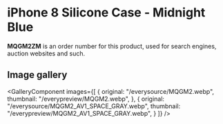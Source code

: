 
# iPhone 8 Silicone Case - Midnight Blue

<Callout type='info' emoji='👉🏻'>**MQGM2ZM** is an order number for this product, used for search engines, auction websites and such.</Callout>

## Image gallery

<GalleryComponent
    images={[
      {
        original: "/everysource/MQGM2.webp",
        thumbnail: "/everypreview/MQGM2.webp",
      },
      {
        original: "/everysource/MQGM2_AV1_SPACE_GRAY.webp",
        thumbnail: "/everypreview/MQGM2_AV1_SPACE_GRAY.webp",
      }
    ]}
  />
